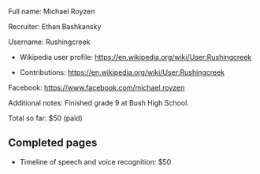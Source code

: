 Full name: Michael Royzen

Recruiter: Ethan Bashkansky

Username: Rushingcreek

* Wikipedia user profile: https://en.wikipedia.org/wiki/User:Rushingcreek

* Contributions: https://en.wikipedia.org/wiki/User:Rushingcreek

Facebook: https://www.facebook.com/michael.royzen

Additional notes: Finished grade 9 at Bush High School.

Total so far: $50 (paid)

== Completed pages ==

* Timeline of speech and voice recognition: $50
